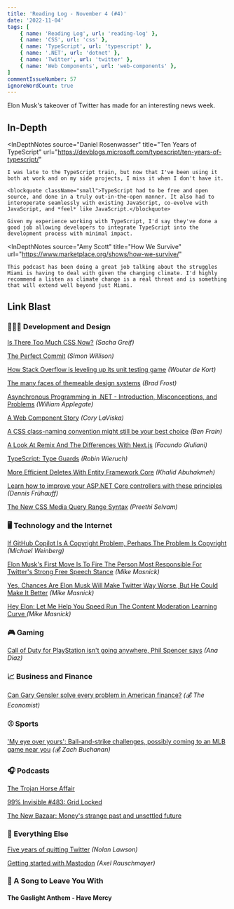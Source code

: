 ```yaml
---
title: 'Reading Log - November 4 (#4)'
date: '2022-11-04'
tags: [
    { name: 'Reading Log', url: 'reading-log' },
    { name: 'CSS', url: 'css' },
    { name: 'TypeScript', url: 'typescript' },
    { name: '.NET', url: 'dotnet' },
    { name: 'Twitter', url: 'twitter' },
    { name: 'Web Components', url: 'web-components' },
]
commentIssueNumber: 57
ignoreWordCount: true
---
```


Elon Musk's takeover of Twitter has made for an interesting news week.

## In-Depth

<InDepthNotes
    source="Daniel Rosenwasser"
    title="Ten Years of TypeScript"
    url="https://devblogs.microsoft.com/typescript/ten-years-of-typescript/"
>
    I was late to the TypeScript train, but now that I've been using it both at work and on my side projects, I miss it when I don't have it.

    <blockquote className="small">TypeScript had to be free and open source, and done in a truly out-in-the-open manner. It also had to interoperate seamlessly with existing JavaScript, co-evolve with JavaScript, and *feel* like JavaScript.</blockquote>

    Given my experience working with TypeScript, I'd say they've done a good job allowing developers to integrate TypeScript into the development process with minimal impact.
</InDepthNotes>

<InDepthNotes
    source="Amy Scott"
    title="How We Survive"
    url="https://www.marketplace.org/shows/how-we-survive/"
>
    This podcast has been doing a great job talking about the struggles Miami is having to deal with given the changing climate. I'd highly recommend a listen as climate change is a real threat and is something that will extend well beyond just Miami.
</InDepthNotes>

## Link Blast

<h3 className="text">👨🏼‍💻 Development and Design</h3>

[Is There Too Much CSS Now?](https://css-tricks.com/is-there-too-much-css-now) *(Sacha Greif)*

[The Perfect Commit](https://simonwillison.net/2022/Oct/29/the-perfect-commit/) *(Simon Willison)*

[How Stack Overflow is leveling up its unit testing game](https://stackoverflow.blog/2022/07/04/how-stack-overflow-is-leveling-up-its-unit-testing-game/) *(Wouter de Kort)*

[The many faces of themeable design systems](https://bradfrost.com/blog/post/the-many-faces-of-themeable-design-systems/) *(Brad Frost)*

[Asynchronous Programming in .NET - Introduction, Misconceptions, and Problems](https://wapplegate.com/asynchronous-programming/) *(William Applegate)*

[A Web Component Story](https://www.abeautifulsite.net/posts/a-web-component-story/) *(Cory LaViska)*

[A CSS class-naming convention might still be your best choice](https://benfrain.com/a-css-class-naming-convention-might-still-be-your-best-choice/) *(Ben Frain)*

[A Look At Remix And The Differences With Next.js](https://www.smashingmagazine.com/2022/07/look-remix-differences-next/) *(Facundo Giuliani)*

[TypeScript: Type Guards](https://www.robinwieruch.de/typescript-type-guard/) *(Robin Wieruch)*

[More Efficient Deletes With Entity Framework Core](https://khalidabuhakmeh.com/more-efficient-deletes-with-entity-framework-core) *(Khalid Abuhakmeh)*

[Learn how to improve your ASP.NET Core controllers with these principles](https://dateo-software.de/blog/improve-your-asp-net-core-controllers) *(Dennis Frühauff)*

[The New CSS Media Query Range Syntax](https://css-tricks.com/the-new-css-media-query-range-syntax/) *(Preethi Selvam)*

<h3 className="text">🖥 Technology and the Internet</h3>

[If GitHub Copilot Is A Copyright Problem, Perhaps The Problem Is Copyright](https://www.techdirt.com/2022/10/25/if-github-copilot-is-a-copyright-problem-perhaps-the-problem-is-copyright) *(Michael Weinberg)*

[Elon Musk's First Move Is To Fire The Person Most Responsible For Twitter's Strong Free Speech Stance](https://www.techdirt.com/2022/10/28/elon-musks-first-move-is-to-fire-the-person-most-responsible-for-twitters-strong-free-speech-stance/) *(Mike Masnick)*

[Yes, Chances Are Elon Musk Will Make Twitter Way Worse, But He Could Make It Better](https://www.techdirt.com/2022/10/28/yes-chances-are-elon-musk-will-make-twitter-way-worse-but-he-could-make-it-better/) *(Mike Masnick)*

[Hey Elon: Let Me Help You Speed Run The Content Moderation Learning Curve ](https://www.techdirt.com/2022/11/02/hey-elon-let-me-help-you-speed-run-the-content-moderation-learning-curve/) *(Mike Masnick)*

<h3 className="text">🎮 Gaming</h3>

[Call of Duty for PlayStation isn't going anywhere, Phil Spencer says](https://www.polygon.com/23433295/call-of-duty-playstation-phil-spencer-xbox-interview) *(Ana Diaz)*

<h3 className="text">📈 Business and Finance</h3>

[Can Gary Gensler solve every problem in American finance?](https://www.economist.com/finance-and-economics/2022/10/26/can-gary-gensler-solve-every-problem-in-american-finance) *(💰 The Economist)*

<h3 className="text">⚾ Sports</h3>

['My eye over yours': Ball-and-strike challenges, possibly coming to an MLB game near you](https://theathletic.com/3744061/2022/10/31/mlb-abs-pitch-challenge-system/) *(💰 Zach Buchanan)*

<h3 className="text">🎧 Podcasts</h3>

[The Trojan Horse Affair](https://www.nytimes.com/interactive/2022/podcasts/trojan-horse-affair.html)

[99% Invisible #483: Grid Locked](https://99percentinvisible.org/episode/grid-locked/)

[The New Bazaar: Money's strange past and unsettled future](https://www.bazaaraudio.com/the-new-bazaar/moneys-strange-past-and-unsettled-future)

<h3 className="text">🎒 Everything Else</h3>

[Five years of quitting Twitter](https://nolanlawson.com/2022/02/02/five-years-of-quitting-twitter/) *(Nolan Lawson)*

[Getting started with Mastodon](https://2ality.com/2022/10/mastodon-getting-started.html) *(Axel Rauschmayer)*

<h3 className="text">🎵 A Song to Leave You With</h3>

#### The Gaslight Anthem - Have Mercy

<YouTubeEmbed
    id="monCFQJNBWI"
    title="The Gaslight Anthem - Have Mercy"
/>
